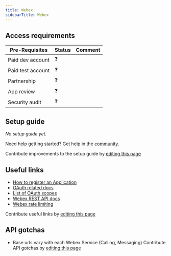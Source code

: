 ```yaml
---
title: Webex
sidebarTitle: Webex
---
```



<Overview />
<PreBuiltTooling />
<PreBuiltUseCases />

## Access requirements
| Pre-Requisites | Status | Comment|
| - | - | - |
| Paid dev account | ❓ |  |
| Paid test account | ❓ |  |
| Partnership | ❓ | |
| App review | ❓ |  |
| Security audit | ❓ | |


## Setup guide

_No setup guide yet._

<Tip>Need help getting started? Get help in the [community](https://nango.dev/slack).</Tip>

<Note>Contribute improvements to the setup guide by [editing this page](https://github.com/nangohq/nango/tree/master/docs-v2/integrations/all/webex.mdx)</Note>


## Useful links

-   [How to register an Application](https://developer.webex.com/create/docs/authentication#registering-your-integration)
-   [OAuth related docs](https://developer.webex.com/create/docs/authentication)
-   [List of OAuth scopes](https://developer.webex.com/create/docs/integrations#scopes)
-   [Webex REST API docs](https://developer.webex.com/calling/docs/webex-calling-overview)
-   [Webex rate limiting](https://developer.webex.com/messaging/docs/basics#rate-limiting)

<Note>Contribute useful links by [editing this page](https://github.com/nangohq/nango/tree/master/docs-v2/integrations/all/webex.mdx)</Note>

## API gotchas
-   Base urls vary with each Webex Service (Calling, Messaging)
<Note>Contribute API gotchas by [editing this page](https://github.com/nangohq/nango/tree/master/docs-v2/integrations/all/webex.mdx)</Note>